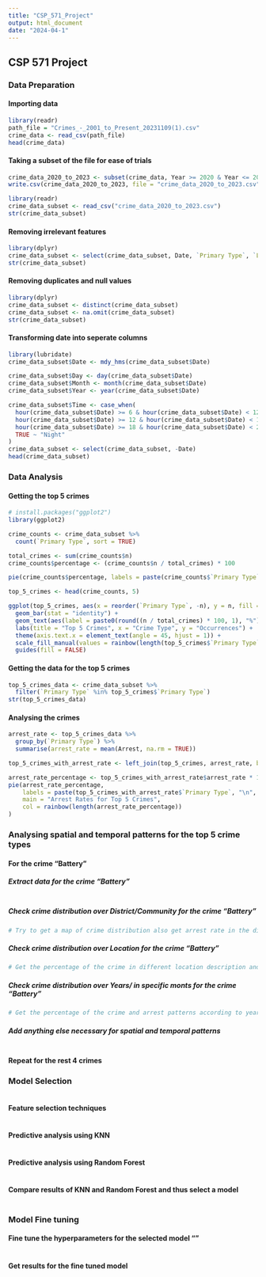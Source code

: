 ---
title: "CSP_571_Project"
output: html_document
date: "2024-04-1"
---

## CSP 571 Project

### Data Preparation

#### Importing data

```{r}
library(readr)
path_file = "Crimes_-_2001_to_Present_20231109(1).csv"
crime_data <- read_csv(path_file)
head(crime_data)
```
#### Taking a subset of the file for ease of trials
```{r}
crime_data_2020_to_2023 <- subset(crime_data, Year >= 2020 & Year <= 2023)
write.csv(crime_data_2020_to_2023, file = "crime_data_2020_to_2023.csv", row.names = FALSE)
```
```{r}
library(readr)
crime_data_subset <- read_csv("crime_data_2020_to_2023.csv")
str(crime_data_subset)
```
#### Removing irrelevant features
```{r}
library(dplyr)
crime_data_subset <- select(crime_data_subset, Date, `Primary Type`, `Location Description`, District, `Community Area`, Arrest)
str(crime_data_subset)
```
#### Removing duplicates and null values
```{r}
library(dplyr)
crime_data_subset <- distinct(crime_data_subset)
crime_data_subset <- na.omit(crime_data_subset)
str(crime_data_subset)
```
#### Transforming date into seperate columns
```{r}
library(lubridate)
crime_data_subset$Date <- mdy_hms(crime_data_subset$Date)

crime_data_subset$Day <- day(crime_data_subset$Date)
crime_data_subset$Month <- month(crime_data_subset$Date)
crime_data_subset$Year <- year(crime_data_subset$Date)

crime_data_subset$Time <- case_when(
  hour(crime_data_subset$Date) >= 6 & hour(crime_data_subset$Date) < 12 ~ "Morning",
  hour(crime_data_subset$Date) >= 12 & hour(crime_data_subset$Date) < 18 ~ "Afternoon",
  hour(crime_data_subset$Date) >= 18 & hour(crime_data_subset$Date) < 24 ~ "Evening",
  TRUE ~ "Night"
)
crime_data_subset <- select(crime_data_subset, -Date)
head(crime_data_subset)
```
### Data Analysis

#### Getting the top 5 crimes
```{r}
# install.packages("ggplot2")
library(ggplot2)

crime_counts <- crime_data_subset %>%
  count(`Primary Type`, sort = TRUE)

total_crimes <- sum(crime_counts$n)
crime_counts$percentage <- (crime_counts$n / total_crimes) * 100

pie(crime_counts$percentage, labels = paste(crime_counts$`Primary Type`, "\n", round(crime_counts$percentage, 1), "%"), col = rainbow(length(top_5_crimes$`Primary Type`)), main = "Occurrences of Crime", cex = 0.5)

top_5_crimes <- head(crime_counts, 5)

ggplot(top_5_crimes, aes(x = reorder(`Primary Type`, -n), y = n, fill = `Primary Type`)) +
  geom_bar(stat = "identity") +
  geom_text(aes(label = paste0(round((n / total_crimes) * 100, 1), "%")), vjust = -0.5, size = 3) +
  labs(title = "Top 5 Crimes", x = "Crime Type", y = "Occurrences") +
  theme(axis.text.x = element_text(angle = 45, hjust = 1)) +
  scale_fill_manual(values = rainbow(length(top_5_crimes$`Primary Type`))) +
  guides(fill = FALSE)
```
#### Getting the data for the top 5 crimes
```{r}
top_5_crimes_data <- crime_data_subset %>%
  filter(`Primary Type` %in% top_5_crimes$`Primary Type`)
str(top_5_crimes_data)
```
#### Analysing the crimes
```{r}
arrest_rate <- top_5_crimes_data %>%
  group_by(`Primary Type`) %>%
  summarise(arrest_rate = mean(Arrest, na.rm = TRUE))

top_5_crimes_with_arrest_rate <- left_join(top_5_crimes, arrest_rate, by = "Primary Type")

arrest_rate_percentage <- top_5_crimes_with_arrest_rate$arrest_rate * 100
pie(arrest_rate_percentage, 
    labels = paste(top_5_crimes_with_arrest_rate$`Primary Type`, "\n", round(arrest_rate_percentage, 2), "%"),
    main = "Arrest Rates for Top 5 Crimes",
    col = rainbow(length(arrest_rate_percentage))
)
```
### Analysing spatial and temporal patterns for the top 5 crime types

#### For the crime "Battery"

##### Extract data for the crime "Battery"
```{r}

```
##### Check crime distribution over District/Community for the crime "Battery"
```{r}
# Try to get a map of crime distribution also get arrest rate in the distribution
```
##### Check crime distribution over Location for the crime "Battery"
```{r}
# Get the percentage of the crime in different location description and output as a figure or chart. Also get arrest rate for the locations
```
##### Check crime distribution over Years/ in specific monts for the crime "Battery"
```{r}
# Get the percentage of the crime and arrest patterns according to years and months. 
```

##### Add anything else necessary for spatial and temporal patterns
```{r}

```

#### Repeat for the rest 4 crimes

### Model Selection 
```{r}

```
#### Feature selection techniques
```{r}

```
#### Predictive analysis using KNN 
```{r}

```
#### Predictive analysis using Random Forest 
```{r}

```
#### Compare results of KNN and Random Forest and thus select a model 
```{r}

```
### Model Fine tuning

#### Fine tune the hyperparameters for the selected model ""
```{r}

```
#### Get results for the fine tuned model
```{r}

```